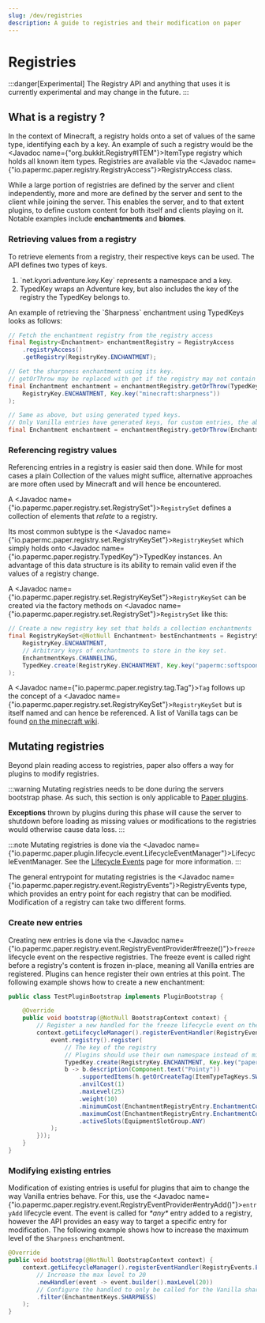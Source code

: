 ```yaml
---
slug: /dev/registries
description: A guide to registries and their modification on paper
---
```


# Registries

:::danger[Experimental]
The Registry API and anything that uses it is currently experimental and may change in the future.
:::

## What is a registry ?

In the context of Minecraft, a registry holds onto a set of values of the same type, identifying
each by a key. An example of such a registry would be the <Javadoc name={"org.bukkit.Registry#ITEM"}>ItemType registry</Javadoc> which holds all known item types.
Registries are available via the <Javadoc name={"io.papermc.paper.registry.RegistryAccess"}>RegistryAccess</Javadoc> class.

While a large portion of registries are defined by the server and client independently, more and
more are defined by the server and sent to the client while joining the server.
This enables the server, and to that extent plugins, to define custom content for both itself and
clients playing on it.
Notable examples include **enchantments** and **biomes**.

### Retrieving values from a registry

To retrieve elements from a registry, their respective keys can be used.
The API defines two types of keys.
<ol>
  <li>
    `net.kyori.adventure.key.Key` represents a namespace and a key.
  </li>
  <li>
    <Javadoc name={"io.papermc.paper.registry.TypedKey"}>TypedKey</Javadoc> wraps an Adventure key,
    but also includes the <Javadoc name={"io.papermc.paper.registry.TypedKey#registryKey()"}>key of
    the registry</Javadoc> the
    <Javadoc name={"io.papermc.paper.registry.TypedKey"}>TypedKey</Javadoc> belongs to.
  </li>
</ol>
An example of retrieving the `Sharpness` enchantment using
<Javadoc name={"io.papermc.paper.registry.TypedKey"}>TypedKeys</Javadoc> looks as follows:

```java
// Fetch the enchantment registry from the registry access
final Registry<Enchantment> enchantmentRegistry = RegistryAccess
    .registryAccess()
    .getRegistry(RegistryKey.ENCHANTMENT);

// Get the sharpness enchantment using its key.
// getOrThrow may be replaced with get if the registry may not contain said value
final Enchantment enchantment = enchantmentRegistry.getOrThrow(TypedKey.create(
    RegistryKey.ENCHANTMENT, Key.key("minecraft:sharpness"))
);

// Same as above, but using generated typed keys.
// Only Vanilla entries have generated keys, for custom entries, the above method must be used.
final Enchantment enchantment = enchantmentRegistry.getOrThrow(EnchantmentKeys.SHARPNESS);
```

### Referencing registry values

Referencing entries in a registry is easier said then done.
While for most cases a plain Collection of the values might suffice, alternative approaches are
more often used by Minecraft and will hence be encountered.

A <Javadoc name={"io.papermc.paper.registry.set.RegistrySet"}>`RegistrySet`</Javadoc> defines a
collection of elements that *relate* to a registry.

Its most common subtype is the
<Javadoc name={"io.papermc.paper.registry.set.RegistryKeySet"}>`RegistryKeySet`</Javadoc> which
simply holds onto <Javadoc name={"io.papermc.paper.registry.TypedKey"}>TypedKey</Javadoc> instances.
An advantage of this data structure is its ability to remain valid even if the values of a
registry change.

A <Javadoc name={"io.papermc.paper.registry.set.RegistryKeySet"}>`RegistryKeySet`</Javadoc> can be
created via the factory methods on <Javadoc name={"io.papermc.paper.registry.set.RegistrySet"}>`RegistrySet`</Javadoc> like this:
```java
// Create a new registry key set that holds a collection enchantments
final RegistryKeySet<@NotNull Enchantment> bestEnchantments = RegistrySet.keySet(
    RegistryKey.ENCHANTMENT,
    // Arbitrary keys of enchantments to store in the key set.
    EnchantmentKeys.CHANNELING,
    TypedKey.create(RegistryKey.ENCHANTMENT, Key.key("papermc:softspoon"))
);
```

A <Javadoc name={"io.papermc.paper.registry.tag.Tag"}>`Tag`</Javadoc> follows up the concept
of a <Javadoc name={"io.papermc.paper.registry.set.RegistryKeySet"}>`RegistryKeySet`</Javadoc>
but is itself named and can hence be referenced.
A list of Vanilla tags can be found <a href="https://minecraft.wiki/w/Tag#Java_Edition_2">on the minecraft wiki</a>.

## Mutating registries

Beyond plain reading access to registries, paper also offers a way for plugins to modify registries.

:::warning
Mutating registries needs to be done during the servers bootstrap phase.
As such, this section is only applicable to [Paper plugins](../getting-started/paper-plugins.mdx).

**Exceptions** thrown by plugins during this phase will cause the server to shutdown before loading
as missing values or modifications to the registries would otherwise cause data loss.
:::

:::note
Mutating registries is done via the
<Javadoc
  name={"io.papermc.paper.plugin.lifecycle.event.LifecycleEventManager"}>LifecycleEventManager</Javadoc>.
See the [Lifecycle Events](./lifecycle.mdx) page for more information.
:::

The general entrypoint for mutating registries is
the <Javadoc name={"io.papermc.paper.registry.event.RegistryEvents"}>RegistryEvents</Javadoc> type,
which provides an entry point for each registry that can be modified.
Modification of a registry can take two different forms.

### Create new entries

Creating new entries is done via the <Javadoc name={"io.papermc.paper.registry.event.RegistryEventProvider#freeze()"}>`freeze` lifecycle event</Javadoc>
on the respective registries.
The freeze event is called right before a registry's content is frozen in-place, meaning all Vanilla entries are registered.
Plugins can hence register their own entries at this point.
The following example shows how to create a new enchantment:

```java
public class TestPluginBootstrap implements PluginBootstrap {

    @Override
    public void bootstrap(@NotNull BootstrapContext context) {
        // Register a new handled for the freeze lifecycle event on the enchantment registry
        context.getLifecycleManager().registerEventHandler(RegistryEvents.ENCHANTMENT.freeze().newHandler(event -> {
            event.registry().register(
                // The key of the registry
                // Plugins should use their own namespace instead of minecraft or papermc
                TypedKey.create(RegistryKey.ENCHANTMENT, Key.key("papermc:pointy")),
                b -> b.description(Component.text("Pointy"))
                    .supportedItems(h.getOrCreateTag(ItemTypeTagKeys.SWORDS))
                    .anvilCost(1)
                    .maxLevel(25)
                    .weight(10)
                    .minimumCost(EnchantmentRegistryEntry.EnchantmentCost.of(1, 1))
                    .maximumCost(EnchantmentRegistryEntry.EnchantmentCost.of(3, 1))
                    .activeSlots(EquipmentSlotGroup.ANY)
            );
        }));
    }
}
```

### Modifying existing entries

Modification of existing entries is useful for plugins that aim to change the way Vanilla entries
behave. For this, use the <Javadoc name={"io.papermc.paper.registry.event.RegistryEventProvider#entryAdd()"}>`entryAdd` lifecycle event</Javadoc>.
The event is called for _\*any\*_ entry added to a registry, however the API provides an easy way to target a specific entry for modification.
The following example shows how to increase the maximum level of the `Sharpness` enchantment.

```java
@Override
public void bootstrap(@NotNull BootstrapContext context) {
    context.getLifecycleManager().registerEventHandler(RegistryEvents.ENCHANTMENT.entryAdd()
        // Increase the max level to 20
        .newHandler(event -> event.builder().maxLevel(20))
        // Configure the handled to only be called for the Vanilla sharpness enchantment.
        .filter(EnchantmentKeys.SHARPNESS)
    );
}
```
